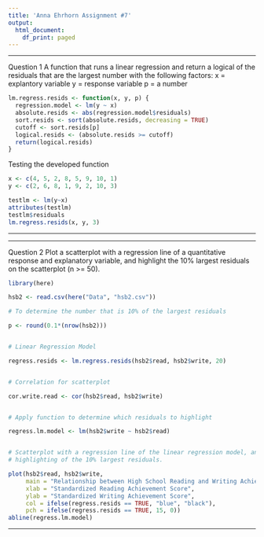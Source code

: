 ---
title: 'Anna Ehrhorn Assignment #7'
output:
  html_document:
    df_print: paged
---


***
Question 1
A function that runs a linear regression and return a logical
of the residuals that are the largest number with the following factors:
x = explantory variable
y = response variable
p = a number

```{r}
lm.regress.resids <- function(x, y, p) {
  regression.model <- lm(y ~ x)
  absolute.resids <- abs(regression.model$residuals)
  sort.resids <- sort(absolute.resids, decreasing = TRUE)
  cutoff <- sort.resids[p]
  logical.resids <- (absolute.resids >= cutoff)
  return(logical.resids)
}
```


Testing the developed function
```{r}
x <- c(4, 5, 2, 8, 5, 9, 10, 1)
y <- c(2, 6, 8, 1, 9, 2, 10, 3)

testlm <- lm(y~x)
attributes(testlm)
testlm$residuals
lm.regress.resids(x, y, 3)
```
***


***
Question 2
Plot a scatterplot with a regression line of a quantitative response and 
explanatory variable, and highlight the 10% largest residuals on the 
scatterplot (n >= 50).

```{r include=FALSE}
library(here)

hsb2 <- read.csv(here("Data", "hsb2.csv"))
```

```{r}
# To determine the number that is 10% of the largest residuals

p <- round(0.1*(nrow(hsb2)))


# Linear Regression Model

regress.resids <- lm.regress.resids(hsb2$read, hsb2$write, 20)


# Correlation for scatterplot

cor.write.read <- cor(hsb2$read, hsb2$write)


# Apply function to determine which residuals to highlight

regress.lm.model <- lm(hsb2$write ~ hsb2$read)


# Scatterplot with a regression line of the linear regression model, and the
# highlighting of the 10% largest residuals.

plot(hsb2$read, hsb2$write,
     main = "Relationship between High School Reading and Writing Achievement",
     xlab = "Standardized Reading Achievement Score",
     ylab = "Standardized Writing Achievement Score",
     col = ifelse(regress.resids == TRUE, "blue", "black"),
     pch = ifelse(regress.resids == TRUE, 15, 0))
abline(regress.lm.model)
```
***
